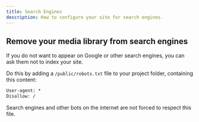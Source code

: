 ```yaml
---
title: Search Engines
description: How to configure your site for search engines.
---
```



## Remove your media library from search engines

If you do not want to appear on Google or other search engines,
you can ask them not to index your site. 

Do this by adding a `/public/robots.txt` file to your project folder,
containing this content:

```txt title="/public/robots.txt"
User-agent: *
Disallow: /
```

<Aside>
Search engines and other bots on the internet 
are not forced to respect this file.
</Aside>
